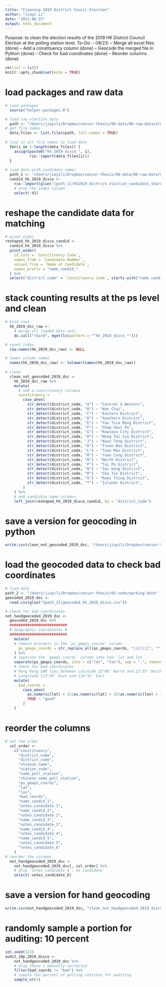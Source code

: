 ```yaml
---
title: "Cleaning 2019 District Coucil Election"
author: "Jiayi Li"
date: "2022-08-23"
output: html_document
---
```

Purpose: to clean the election results of the 2019 HK District Council Election at the polling station level.
To-Do: 
- 08/23:
 -- Merge all excel files (done)
 -- Add a constituency column (done)
 -- Geocode the merged file in Python (done)
 -- Check for bad coordinates (done)
 -- Reorder columns (done)
 
```r
rm(list = ls())
knitr::opts_chunk$set(echo = TRUE)
```

# load packages and raw data

```r
# load packages
  source("helper-packages.R")

# load raw election data
  path <- "/Users/jiayili/Dropbox/senior-thesis/00-data/00-raw-data/election-data/2019_district_council_election/individual_stations/"
# get file names
  data_files <- list.files(path, full.names = TRUE)
  
# loop in all file names to load data
  for(i in 1:length(data_files)) {                              
    assign(paste0("hk_2019_disco_", i),                                   
           rio::import(data_files[i]))
  }
  
# load data with candidate names
  path_1 <- "/Users/jiayili/Dropbox/senior-thesis/00-data/00-raw-data/election-data/2019_district_council_election"
  candid_hk_2019_disco <-
    rio::import(glue("{path_1}/hk2019_district_election_candidate_shares.csv")) %>%
    # drop the index column
    select(-V1)

```

# reshape the candidate data for matching

```r
# pivot wider
reshaped_hk_2019_disco_candid <-
  candid_hk_2019_disco %>%
  pivot_wider(
    id_cols = `Constituency Code`,
    names_from = `Candidate Number`,
    values_from = `Name of Candidate`,
    names_prefix = "name_candid_"
  ) %>%
  select("district_code" = `Constituency Code`, starts_with("name_candid_"))
```

# stack counting results at the ps level and clean

```r
# bind rows 
  hk_2019_dsc_raw <-
    # merge all loaded data sets
    do.call("rbind", mget(ls(pattern = "^hk_2019_disco_*")))

# reset index
  row.names(hk_2019_dsc_raw) <- NULL

# lower column names
  names(hk_2019_dsc_raw) <- tolower(names(hk_2019_dsc_raw))
  
# clean
  clean_not_geocoded_2019_dsc <-
    hk_2019_dsc_raw %>%
    mutate(
      # add a constituency columns
      constituency = 
        case_when(
          str_detect(district_code, "A") ~ "Central & Western",
          str_detect(district_code, "B") ~ "Wan Chai",
          str_detect(district_code, "C") ~ "Eastern District",
          str_detect(district_code, "D") ~ "Southern District",
          str_detect(district_code, "E") ~ "Yau Tsim Mong District",
          str_detect(district_code, "F") ~ "Sham Shui Po",
          str_detect(district_code, "G") ~ "Kowloon City District",
          str_detect(district_code, "H") ~ "Wong Tai Sin District",
          str_detect(district_code, "J") ~ "Kwun Tong District",
          str_detect(district_code, "K") ~ "Tsuen Wan District",
          str_detect(district_code, "L") ~ "Tuen Mun District",
          str_detect(district_code, "M") ~ "Yuen Long District",
          str_detect(district_code, "N") ~ "North District",
          str_detect(district_code, "P") ~ "Tai Po District",
          str_detect(district_code, "Q") ~ "Sai Kung District",
          str_detect(district_code, "R") ~ "Sha Tin District",
          str_detect(district_code, "S") ~ "Kwai Tsing District",
          str_detect(district_code, "T") ~ "Islands District",
        ) 
    ) %>%
    # add candidate name columns
    left_join(reshaped_hk_2019_disco_candid, by = "district_code")
```

# save a version for geocoding in python

```r
write.csv(clean_not_geocoded_2019_dsc, "/Users/jiayili/Dropbox/senior-thesis/01-code/working-data/clean_not_geocoded_2019_dsc.csv")
```

# load the geocoded data to check bad coordinates

```r
# load data
path_2 <- "/Users/jiayili/Dropbox/senior-thesis/01-code/working-data"
geocoded_2019_dsc <- 
  read.csv(glue("{path_2}/geocoded_hk_2019_disco.csv"))

# check for bad coordinates
not_handgeocoded_2019_dsc <-
  geocoded_2019_dsc %>%
  ##########################
  # Geographic Coordinates #
  ##########################
    mutate(
    # remove brackets in the `ps_gmaps_coords` column
      ps_gmaps_coords = str_replace_all(ps_gmaps_coords, "\\[|\\]", "")
    ) %>%
    # separate the `gmaps_coords` column into two: lat and lon
    separate(ps_gmaps_coords, into = c("lat", "lon"), sep = ",", remove = FALSE) %>%
    # check for bad coordinates
    # Hong Kong SAR lies between Latitude 22°08' North and 22°35' North, 
    # Longitude 113°49' East and 114°31' East
    mutate(
      bad_coords =
        case_when(
          as.numeric(lat) < 22|as.numeric(lat) > 23|as.numeric(lon) < 113|as.numeric(lon) > 115 ~ "bad",
          TRUE ~ "good"
        )
    )
```

# reorder the columns

```r
# set the order
  col_order <-
    c("constituency",
      "district_name",
      "district_code",
      "chinese_name",
      "station_code",
      "name_poll_station",
      "chinese_name_poll_station",
      "ps_gmaps_coords",
      "lat",
      "lon",
      "bad_coords",
      "name_candid_1",
      "votes_candidate_1",
      "name_candid_2",
      "votes_candidate_2",
      "name_candid_3",
      "votes_candidate_3",
      "name_candid_4",
      "votes_candidate_4",
      "name_candid_5",
      "votes_candidate_5",
      "votes_candidate_6"
    )
# reorder the columns
  not_handgeocoded_2019_dsc <- 
    not_handgeocoded_2019_dsc[, col_order] %>%
    # drop `votes_candidate_6`: no candidate
    select(-votes_candidate_6)
```

# save a version for hand geocoding
```r
write.csv(not_handgeocoded_2019_dsc, "clean_not_handgeocoded_2019_disco.csv")
```

# randomly sample a portion for auditing: 10 percent

```r
set.seed(123)
audit_10p_2019_disco <-
    not_handgeocoded_2019_dsc %>%
    # drop those i manually corrected
    filter(bad_coords != "bad") %>%
    # sample ten percent of polling stations for auditing
    sample_n(61)
```

